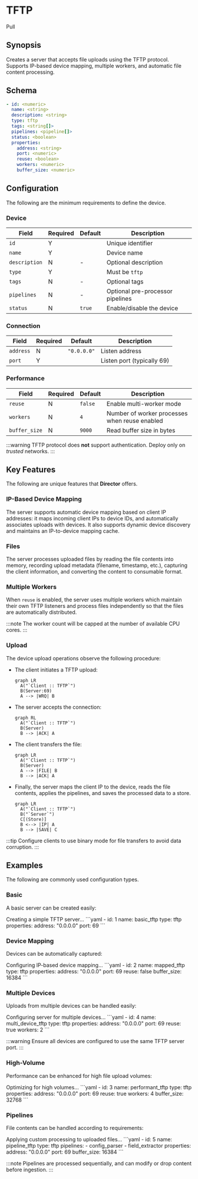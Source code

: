 # TFTP

<span className="theme-doc-version-badge badge badge--secondary">Pull</span>

## Synopsis

Creates a server that accepts file uploads using the TFTP protocol. Supports IP-based device mapping, multiple workers, and automatic file content processing.

## Schema

```yaml
- id: <numeric>
  name: <string>
  description: <string>
  type: tftp
  tags: <string[]>
  pipelines: <pipeline[]>
  status: <boolean>
  properties:
    address: <string>
    port: <numeric>
    reuse: <boolean>
    workers: <numeric>
    buffer_size: <numeric>
```

## Configuration

The following are the minimum requirements to define the device.

### Device

|Field|Required|Default|Description|
|---|---|---|---|
|`id`|Y||Unique identifier|
|`name`|Y||Device name|
|`description`|N|-|Optional description|
|`type`|Y||Must be `tftp`|
|`tags`|N|-|Optional tags|
|`pipelines`|N|-|Optional pre-processor pipelines|
|`status`|N|`true`|Enable/disable the device|

### Connection

|Field|Required|Default|Description|
|---|---|---|---|
|`address`|N|`"0.0.0.0"`|Listen address|
|`port`|Y||Listen port (typically 69)|

### Performance

|Field|Required|Default|Description|
|---|---|---|---|
|`reuse`|N|`false`|Enable multi-worker mode|
|`workers`|N|`4`|Number of worker processes when reuse enabled|
|`buffer_size`|N|`9000`|Read buffer size in bytes|

:::warning
TFTP protocol does **not** support authentication. Deploy only on _trusted_ networks.
:::

## Key Features

The following are unique features that **Director** offers.

### IP-Based Device Mapping

The server supports automatic device mapping based on client IP addresses: it maps incoming client IPs to device IDs, and  automatically associates uploads with devices. It also supports dynamic device discovery and maintains an IP-to-device mapping cache.

### Files

The server processes uploaded files by reading the file contents into memory, recording upload metadata (filename, timestamp, etc.), capturing the client information, and converting the content to consumable format.

### Multiple Workers

When `reuse` is enabled, the server uses multiple workers which maintain their own TFTP listeners and process files independently so that the files are automatically distributed.

:::note
The worker count will be capped at the number of available CPU cores.
:::

### Upload

The device upload operations observe the following procedure:

* The client initiates a TFTP upload:

  ```mermaid
  graph LR
    A("`Client :: TFTP`")
    B(Server:69)
    A --> |WRQ| B
  ```

* The server accepts the connection:

  ```mermaid
  graph RL
    A("`Client :: TFTP`")
    B(Server)
    B --> |ACK| A
  ```

* The client transfers the file:

  ```mermaid
  graph LR
    A("`Client :: TFTP`")
    B(Server)
    A --> |FILE| B
    B --> |ACK| A
  ```

* Finally, the server maps the client IP to the device, reads the file contents, applies the pipelines, and saves the processed data to a store.

  ```mermaid
  graph LR
    A("`Client :: TFTP`")
    B("`Server`")
    C[(Store)]
    B <--> |IP| A
    B --> |SAVE| C
  ```

:::tip
Configure clients to use binary mode for file transfers to avoid data corruption.
:::

## Examples

The following are commonly used configuration types.

### Basic

A basic server can be created easily:

<ExampleGrid>
  <CommentCol>
    Creating a simple TFTP server...
  </CommentCol>
  <CodeCol>
    ```yaml
    - id: 1
      name: basic_tftp
      type: tftp
      properties:
        address: "0.0.0.0"
        port: 69
    ```
  </CodeCol>
</ExampleGrid>

### Device Mapping

Devices can be automatically captured:

<ExampleGrid>
  <CommentCol>
    Configuring IP-based device mapping...
  </CommentCol>
  <CodeCol>
    ```yaml
    - id: 2
      name: mapped_tftp
      type: tftp
      properties:
        address: "0.0.0.0"
        port: 69
        reuse: false
        buffer_size: 16384
    ```
  </CodeCol>
</ExampleGrid>

### Multiple Devices

Uploads from multiple devices can be handled easily:

<ExampleGrid>
  <CommentCol>
    Configuring server for multiple devices...
  </CommentCol>
  <CodeCol>
    ```yaml
    - id: 4
      name: multi_device_tftp
      type: tftp
      properties:
        address: "0.0.0.0"
        port: 69
        reuse: true
        workers: 2
    ```
  </CodeCol>
</ExampleGrid>

:::warning
Ensure all devices are configured to use the same TFTP server port.
:::

### High-Volume

Performance can be enhanced for high file upload volumes:

<ExampleGrid>
  <CommentCol>
    Optimizing for high volumes...
  </CommentCol>
  <CodeCol>
    ```yaml
    - id: 3
      name: performant_tftp
      type: tftp
      properties:
        address: "0.0.0.0"
        port: 69
        reuse: true
        workers: 4
        buffer_size: 32768
    ```
  </CodeCol>
</ExampleGrid>

### Pipelines

File contents can be handled according to requirements:

<ExampleGrid>
  <CommentCol>
    Applying custom processing to uploaded files...
  </CommentCol>
  <CodeCol>
    ```yaml
    - id: 5
      name: pipeline_tftp
      type: tftp
      pipelines:
        - config_parser
        - field_extractor
      properties:
        address: "0.0.0.0"
        port: 69
        buffer_size: 16384
    ```
  </CodeCol>
</ExampleGrid>

:::note
Pipelines are processed sequentially, and can modify or drop content before ingestion.
:::
